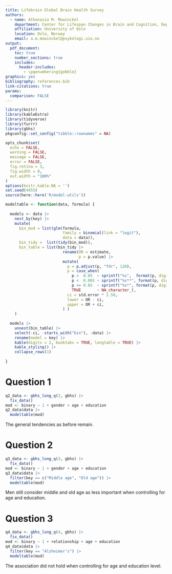 ```yaml
---
title: Lifebrain Global Brain Health Survey
authors:
  - name: Athanasia M. Mowinckel
    department: Center for Lifespan Changes in Brain and Cognition, Dept. of Psychology
    affiliation: University of Oslo
    location: Oslo, Norway
    email: a.m.mowinckel@psykologi.uio.no
output: 
  pdf_document:
    toc: true
    number_sections: true
    includes:
      header-includes: 
        - \pgenumbering{gobble}
graphics: yes
bibliography: references.bib
link-citations: true
params:
  comparison: FALSE
---
```


```r
library(knitr)
library(kableExtra)
library(tidyverse)
library(furrr)
library(gbhs)
pkgconfig::set_config("tibble::rownames" = NA) 

opts_chunk$set(
  echo = FALSE, 
  warning = FALSE,
  message = FALSE,
  error = FALSE,
  fig.retina = 3,
  fig.width = 8,
  out.width = "100%"
)
options(knitr.kable.NA = '')
set.seed(4455)
source(here::here('R/model-utils'))

modeltable <- function(data, formula) {
  
  models <- data |> 
    nest_by(key) |> 
    mutate(
      bin_mod = list(glm(formula, 
                         family = binomial(link = "logit"), 
                         data = data)),
      bin_tidy =  list(tidy(bin_mod)),
      bin_table = list(bin_tidy |> 
                         rename(OR = estimate,
                                p = p.value) |> 
                         mutate(
                           p = p.adjust(p, "fdr", 120),
                           p = case_when(
                             p >  0.05  ~ sprintf("%s",  format(p, digits = 2)),
                             p <  0.001 ~ sprintf("%s**", format(p, digits = 3)),
                             p <= 0.05  ~ sprintf("%s*", format(p, digits = 2)),
                             TRUE       ~ NA_character_),
                           ci = std.error * 2.58, 
                           lower = OR - ci, 
                           upper = OR + ci,
                         ) )
    )
  
  models |> 
    unnest(bin_table) |> 
    select(-ci, -starts_with("bin"), -data) |> 
    rename(model = key) |> 
    kable(digits = 2, booktabs = TRUE, longtable = TRUE) |> 
    kable_styling() |> 
    collapse_rows(1)
  
}
```

# Question 1
```r
q2_data <- gbhs_long_q(2, gbhs) |> 
  fix_data()
mod <- binary ~ 1 + gender + age + education
q2_data$data |> 
  modeltable(mod)
```
The general tendencies as before remain.

# Question 2

```r
q3_data <- gbhs_long_q(3, gbhs) |> 
  fix_data()
mod <- binary ~ 1 + gender + age + education
q3_data$data |> 
  filter(key == c("Middle age", "Old age")) |> 
  modeltable(mod)
```
Men still consider middle and old age as less important when controlling for age and education.

# Question 3

```r
q4_data <- gbhs_long_q(4, gbhs) |> 
  fix_data()
mod <- binary ~ 1 + relationship + age + education
q4_data$data |> 
  filter(key == "Alzheimer's") |> 
  modeltable(mod)
```
The association did not hold when controlling for age and education level.
